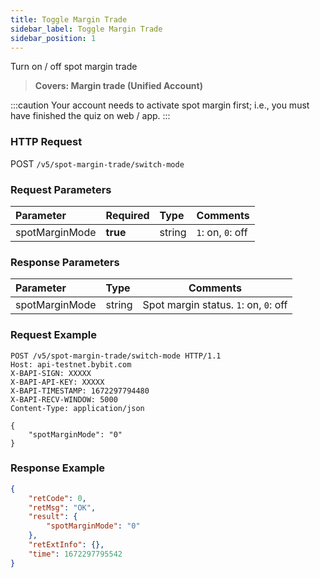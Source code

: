 ```yaml
---
title: Toggle Margin Trade
sidebar_label: Toggle Margin Trade
sidebar_position: 1
---
```

Turn on / off spot margin trade
> **Covers: Margin trade (Unified Account)**

:::caution
Your account needs to activate spot margin first; i.e., you must have finished the quiz on web / app.
:::

### HTTP Request
POST `/v5/spot-margin-trade/switch-mode`

### Request Parameters
| Parameter | Required | Type | Comments|
|:----- |:-------|:-----|------ |
|spotMarginMode |**true** |string |`1`: on, `0`: off |

### Response Parameters
| Parameter | Type | Comments|
|:----- |:-----|----- |
|spotMarginMode |string |Spot margin status. `1`: on, `0`: off|

### Request Example

```http
POST /v5/spot-margin-trade/switch-mode HTTP/1.1
Host: api-testnet.bybit.com
X-BAPI-SIGN: XXXXX
X-BAPI-API-KEY: XXXXX
X-BAPI-TIMESTAMP: 1672297794480
X-BAPI-RECV-WINDOW: 5000
Content-Type: application/json

{
    "spotMarginMode": "0"
}
```

### Response Example

```json
{
    "retCode": 0,
    "retMsg": "OK",
    "result": {
        "spotMarginMode": "0"
    },
    "retExtInfo": {},
    "time": 1672297795542
}
```
